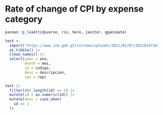 # Rate of change of CPI by expense category

```r
pacman::p_load(tidyverse, rio, here, janitor, gganimate)
```

```r
test <- 
  import('https://www.ine.gob.gt/sistema/uploads/2021/01/07/20210107181008hU1E5mBYrw7qBqdWxofaZsj4rULMDiJe.xls') |> 
  as_tibble() |> 
  clean_names() |> 
  select(year = ano,
         month = mes, 
         id = codigo,
         desc = descripcion,
         cpi = rep) 
```

```r
test |> 
  filter(str_length(id) == 2) |> 
  mutate(id = as.numeric(id)) |> 
  mutate(desc = case_when(
    id == 1
  ))
```
